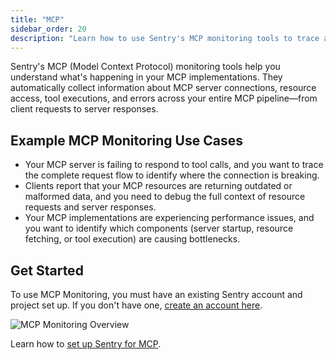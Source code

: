 ```yaml
---
title: "MCP"
sidebar_order: 20
description: "Learn how to use Sentry's MCP monitoring tools to trace and debug your Model Context Protocol implementations, including server connections, resource access, and tool executions."
---
```


<Include name="feature-stage-beta.mdx" />

Sentry's MCP (Model Context Protocol) monitoring tools help you understand what's happening in your MCP implementations. They automatically collect information about MCP server connections, resource access, tool executions, and errors across your entire MCP pipeline—from client requests to server responses.

## Example MCP Monitoring Use Cases

- Your MCP server is failing to respond to tool calls, and you want to trace the complete request flow to identify where the connection is breaking.
- Clients report that your MCP resources are returning outdated or malformed data, and you need to debug the full context of resource requests and server responses.
- Your MCP implementations are experiencing performance issues, and you want to identify which components (server startup, resource fetching, or tool execution) are causing bottlenecks.

## Get Started

To use MCP Monitoring, you must have an existing Sentry account and project set up. If you don't have one, [create an account here](https://sentry.io/signup/).

![MCP Monitoring Overview](./img/overview.png)

Learn how to [set up Sentry for MCP](/product/insights/ai/mcp/getting-started/).
